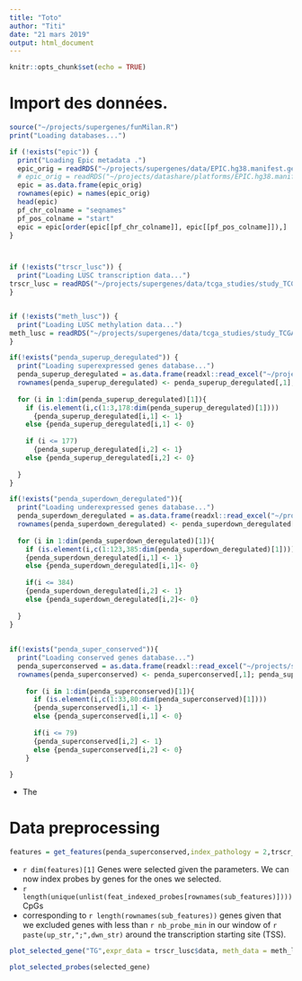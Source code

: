 ```yaml
---
title: "Toto"
author: "Titi"
date: "21 mars 2019"
output: html_document
---
```


```r
knitr::opts_chunk$set(echo = TRUE)
```


# Import des données.


```r
source("~/projects/supergenes/funMilan.R")
print("Loading databases...")

if (!exists("epic")) {
  print("Loading Epic metadata .")
  epic_orig = readRDS("~/projects/supergenes/data/EPIC.hg38.manifest.gencode.v22.rds")
  # epic_orig = readRDS("~/projects/datashare/platforms/EPIC.hg38.manifest.rds")
  epic = as.data.frame(epic_orig)
  rownames(epic) = names(epic_orig)
  head(epic)
  pf_chr_colname = "seqnames"
  pf_pos_colname = "start"
  epic = epic[order(epic[[pf_chr_colname]], epic[[pf_pos_colname]]),]
}



if (!exists("trscr_lusc")) {
  print("Loading LUSC transcription data...")
trscr_lusc = readRDS("~/projects/supergenes/data/tcga_studies/study_TCGA-LUSC_trscr.rds")
}


if (!exists("meth_lusc")) {
  print("Loading LUSC methylation data...")
meth_lusc = readRDS("~/projects/supergenes/data/tcga_studies/study_TCGA-LUSC_meth.rds")
}

if(!exists("penda_superup_deregulated")) {
  print("Loading superexpressed genes database...")
  penda_superup_deregulated = as.data.frame(readxl::read_excel("~/projects/supergenes/data/tables_penda.xlsx"))
  rownames(penda_superup_deregulated) <- penda_superup_deregulated[,1]; penda_superup_deregulated <- penda_superup_deregulated[,-1]
  
  for (i in 1:dim(penda_superup_deregulated)[1]){
    if (is.element(i,c(1:3,178:dim(penda_superup_deregulated)[1])))
      {penda_superup_deregulated[i,1] <- 1}
    else {penda_superup_deregulated[i,1] <- 0}
    
    if (i <= 177)
      {penda_superup_deregulated[i,2] <- 1}
    else {penda_superup_deregulated[i,2] <- 0}
    
  }
}

if(!exists("penda_superdown_deregulated")){
  print("Loading underexpressed genes database...")
  penda_superdown_deregulated = as.data.frame(readxl::read_excel("~/projects/supergenes/data/tables_penda.xlsx",sheet = 2))
  rownames(penda_superdown_deregulated) <- penda_superdown_deregulated[,1]; penda_superdown_deregulated <- penda_superdown_deregulated[,-1]
  
  for (i in 1:dim(penda_superdown_deregulated)[1]){
    if (is.element(i,c(1:123,385:dim(penda_superdown_deregulated)[1]))) 
    {penda_superdown_deregulated[i,1] <- 1}
    else {penda_superdown_deregulated[i,1]<- 0}
    
    if(i <= 384)
    {penda_superdown_deregulated[i,2] <- 1}
    else {penda_superdown_deregulated[i,2]<- 0}
    
  } 
}
  
  
if(!exists("penda_super_conserved")){
  print("Loading conserved genes database...")
  penda_superconserved = as.data.frame(readxl::read_excel("~/projects/supergenes/data/tables_penda.xlsx",sheet = 3))
  rownames(penda_superconserved) <- penda_superconserved[,1]; penda_superconserved <- penda_superconserved[,-1]
    
    for (i in 1:dim(penda_superconserved)[1]){
      if (is.element(i,c(1:33,80:dim(penda_superconserved)[1])))
      {penda_superconserved[i,1] <- 1}
      else {penda_superconserved[i,1] <- 0}
      
      if(i <= 79)
      {penda_superconserved[i,2] <- 1}
      else {penda_superconserved[i,2] <- 0}
    }
  
}

```

- The 







# Data preprocessing



```r
features = get_features(penda_superconserved,index_pathology = 2,trscr_lusc, up_str = 2500, dwn_str = 2500, nb_probe_min = 1)
```


- `r dim(features)[1]` Genes were selected given the parameters. We can now index probes by genes for the ones we selected.
- `r length(unique(unlist(feat_indexed_probes[rownames(sub_features)])))` CpGs 
- corresponding to `r length(rownames(sub_features))` genes given that we excluded genes with less than `r nb_probe_min` in our window of `r paste(up_str,";",dwn_str)` around the transcription starting site (TSS).

```r
plot_selected_gene("TG",expr_data = trscr_lusc$data, meth_data = meth_lusc$data, probes_index = probes_index)
```



```r
plot_selected_probes(selected_gene)
```

